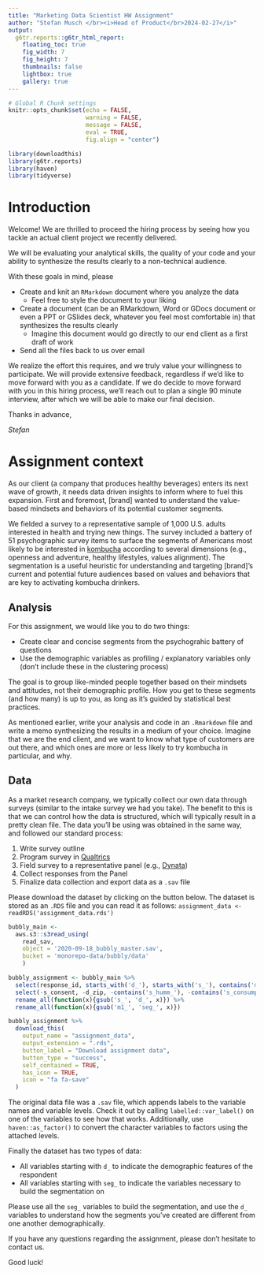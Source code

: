 ```yaml
---
title: "Marketing Data Scientist HW Assignment"
author: "Stefan Musch </br><i>Head of Product</br>2024-02-27</i>"
output:
  g6tr.reports::g6tr_html_report:
    floating_toc: true
    fig_width: 7
    fig_height: 7
    thumbnails: false
    lightbox: true
    gallery: true
---
```


```r
# Global R Chunk settings
knitr::opts_chunk$set(echo = FALSE,
                      warning = FALSE,
                      message = FALSE,
                      eval = TRUE,
                      fig.align = "center") 


```

```r
library(downloadthis)
library(g6tr.reports)
library(haven)
library(tidyverse)
```

# Introduction

Welcome! We are thrilled to proceed the hiring process by seeing how you tackle an actual client project we recently delivered.

We will be evaluating your analytical skills, the quality of your code and your ability to synthesize the results clearly to a non-technical audience. 

With these goals in mind, please

- Create and knit an `RMarkdown` document where you analyze the data
  * Feel free to style the document to your liking
- Create a document (can be an RMarkdown, Word or GDocs document or even a PPT or GSlides deck, whatever you feel most comfortable in) that synthesizes the results clearly
  * Imagine this document would go directly to our end client as a first draft of work
- Send all the files back to us over email

We realize the effort this requires, and we truly value your willingness to participate. We will provide extensive feedback, regardless if we'd like to move forward with you as a candidate. If we do decide to move forward with you in this hiring process, we'll reach out to plan a single 90 minute interview, after which we will be able to make our final decision.

Thanks in advance,

_Stefan_

# Assignment context

As our client (a company that produces healthy beverages) enters its next wave of growth, it needs data driven insights to inform where to fuel this expansion. First and foremost, [brand] wanted to understand the value-based mindsets and behaviors of its potential customer segments. 

We fielded a survey to a representative sample of 1,000 U.S. adults interested in health and trying new things. The survey included a battery of 51 psychographic survey items to surface the segments of Americans most likely to be interested in [kombucha](https://en.wikipedia.org/wiki/Kombucha) according to several dimensions (e.g., openness and adventure, healthy lifestyles, values alignment). The segmentation is a useful heuristic for understanding and targeting [brand]’s current and potential future audiences based on values and behaviors that are key to activating kombucha drinkers.

## Analysis

For this assignment, we would like you to do two things:

 - Create clear and concise segments from the psychograhic battery of questions
 - Use the demographic variables as profiling / explanatory variables only (don't include these in the clustering process)
 
The goal is to group like-minded people together based on their mindsets and attitudes, not their demographic profile. How you get to these segments (and how many) is up to you, as long as it's guided by statistical best practices. 

As mentioned earlier, write your analysis and code in an `.Rmarkdown` file and write a memo synthesizing the results in a medium of your choice. Imagine that we are the end client, and we want to know what type of customers are out there, and which ones are more or less likely to try kombucha in particular, and why.


## Data

As a market research company, we typically collect our own data through surveys (similar to the intake survey we had you take). The benefit to this is that we can control how the data is structured, which will typically result in a pretty clean file. The data you'll be using was obtained in the same way, and followed our standard process:

1. Write survey outline
2. Program survey in [Qualtrics](https://www.qualtrics.com/uk/?rid=ip&prevsite=en&newsite=uk&geo=NL&geomatch=uk)
3. Field survey to a representative panel (e.g., [Dynata](https://www.dynata.com/))
4. Collect responses from the Panel
5. Finalize data collection and export data as a `.sav` file

Please download the dataset by clicking on the button below. The dataset is stored as an `.RDS` file and you can read it as follows: `assignment_data <- readRDS('assignment_data.rds')`

```r
bubbly_main <-
  aws.s3::s3read_using(
    read_sav,
    object = '2020-09-18_bubbly_master.sav',
    bucket = 'monorepo-data/bubbly/data'
    )

bubbly_assignment <- bubbly_main %>% 
  select(response_id, starts_with('d_'), starts_with('s_'), contains('m1_battery'), -contains('_do_')) %>% 
  select(-s_consent, -d_zip, -contains('s_humm_'), -contains('s_consumption'), -contains('aware_')) %>%
  rename_all(function(x){gsub('s_', 'd_', x)}) %>%
  rename_all(function(x){gsub('m1_', 'seg_', x)})

bubbly_assignment %>% 
  download_this(
    output_name = "assignment_data",
    output_extension = ".rds",
    button_label = "Download assignment data",
    button_type = "success",
    self_contained = TRUE,
    has_icon = TRUE,
    icon = "fa fa-save"
  )
```

The original data file was a `.sav` file, which appends labels to the variable names and variable levels. Check it out by calling `labelled::var_label()` on one of the variables to see how that works. Additionally, use `haven::as_factor()` to convert the character variables to factors using the attached levels.

Finally the dataset has two types of data:

- All variables starting with `d_` to indicate the demographic features of the respondent
- All variables starting with `seg_` to indicate the variables necessary to build the segmentation on

Please use all the `seg_` variables to build the segmentation, and use the `d_` variables to understand how the segments you've created are different from one another demographically. 

If you have any questions regarding the assignment, please don't hesitate to contact us.

Good luck!

